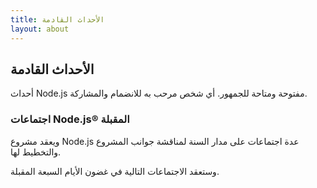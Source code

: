 ```yaml
---
title: الأحداث القادمة
layout: about
---
```


## الأحداث القادمة

أحداث Node.js مفتوحة ومتاحة للجمهور. أي شخص مرحب به للانضمام والمشاركة.

### اجتماعات Node.js®️ المقبلة

ويعقد مشروع Node.js عدة اجتماعات على مدار السنة لمناقشة جوانب المشروع والتخطيط لها.

وستعقد الاجتماعات التالية في غضون الأيام السبعة المقبلة.

<UpcomingMeetings />
